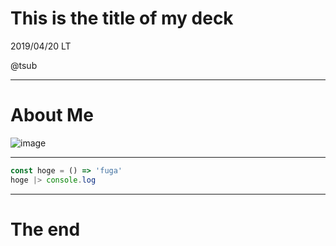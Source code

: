 # This is the title of my deck

2019/04/20 LT

@tsub

---

# About Me

![image](https://avatars3.githubusercontent.com/u/10208211?v=4)

---

```js
const hoge = () => 'fuga'
hoge |> console.log
```

---

# The end
